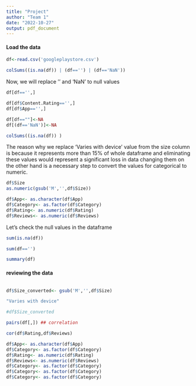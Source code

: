 ```yaml
---
title: "Project"
author: "Team 1"
date: "2022-10-27"
output: pdf_document
---
```

#### Load the data
```r
df<-read.csv('googleplaystore.csv')
```

```r
colSums((is.na(df)) | (df=='') | (df=='NaN'))
```

Now, we will replace '' and 'NaN' to null values


```r
df[df=='',]
```



```r
df[df$Content.Rating=='',]
df[df$App=='',]
```

```r
df[df==""]<-NA
df[(df=='NaN')]<-NA
```


```r
colSums((is.na(df)) )
```

The reason why we replace 'Varies with device' value from the size column is because it represents more than 15% of whole dataframe and eliminating these values would represent a significant loss in data changing them on the other hand is a necessary step to convert the values for categorical to numeric. 

```r
df$Size
as.numeric(gsub('M','',df$Size)) 
```




```r
df$App<- as.character(df$App)
df$Category<- as.factor(df$Category)
df$Rating<- as.numeric(df$Rating)
df$Reviews<- as.numeric(df$Reviews)
```



Let's check the null values in the dataframe

```r
sum(is.na(df))
```


```r
sum(df=='')
```

```r
summary(df)
```


#### reviewing the data

```r

```

```r
df$Size_converted<- gsub('M','',df$Size)

"Varies with device"
```

```r
#df$Size_converted

```

```r
pairs(df[,]) ## correlation 

cor(df$Rating,df$Reviews)
```



```r
df$App<- as.character(df$App)
df$Category<- as.factor(df$Category)
df$Rating<- as.numeric(df$Rating)
df$Reviews<- as.numeric(df$Reviews)
df$Category<- as.factor(df$Category)
df$Category<- as.factor(df$Category)
df$Category<- as.factor(df$Category)
```

